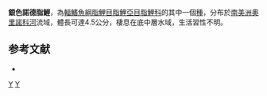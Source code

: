 {{Speciesbox 
| taxon = Knodus meridae
| status = NE
| status_system = IUCN3.1
| authority =  [[Eigenmann|Eigenmann]], 1911
| synonyms = *''Bryconamericus meridae''<br /><small>Eigenmann, 1911</small>
}}
'''銀色諾德脂鯉'''，為[[輻鰭魚綱|輻鰭魚綱]][[脂鯉目|脂鯉目]][[脂鯉亞目|脂鯉亞目]][[脂鯉科|脂鯉科]]的其中一個[[種|種]]，分布於[[南美洲|南美洲]][[奧里諾科河|奧里諾科河]]流域，體長可達4.5公分，棲息在底中層水域，生活習性不明。

==参考文献==
{{refbegin}}
*{{FishBase_species|genus=Knodus|species=meridae|year=2014|month=1}}
{{refend}}

{{Taxonbar|from=Q6417875}}

[[Category:諾德脂鯉屬|Y]]
[[Category:1911年描述的鱼类|Y]]


{{魚類小作品}}